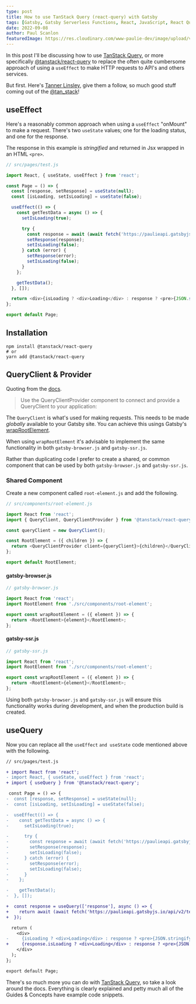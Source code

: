 ```yaml
---
type: post
title: How to use TanStack Query (react-query) with Gatsby
tags: [Gatsby, Gatsby Serverless Functions, React, JavaScript, React Query]
date: 2022-09-08
author: Paul Scanlon
featuredImage: https://res.cloudinary.com/www-paulie-dev/image/upload/v1662654507/paulie.dev/2022/09/how-to-use-tanstack-query-with-gatsby_lzbhbi.jpg
---
```


In this post I'll be discussing how to use [TanStack Query](https://tanstack.com/query/v4), or more specifically
[@tanstack/react-query](https://tanstack.com/query/v4/docs/installation) to replace the often quite cumbersome approach
of using a `useEffect` to make HTTP requests to API's and others services.

But first. Here's [Tanner Linsley](https://twitter.com/tannerlinsley), give them a follow, so much good stuff coming out
of the [@tan_stack](https://twitter.com/tan_stack)!

## useEffect

Here's a reasonably common approach when using a `useEffect` "onMount" to make a request. There's two `useState` values;
one for the loading status, and one for the response.

The response in this example is _stringified_ and returned in Jsx wrapped in an HTML `<pre>`.

```javascript
// src/pages/test.js

import React, { useState, useEffect } from 'react';

const Page = () => {
  const [response, setResponse] = useState(null);
  const [isLoading, setIsLoading] = useState(false);

  useEffect(() => {
    const getTestData = async () => {
      setIsLoading(true);

      try {
        const response = await (await fetch('https://paulieapi.gatsbyjs.io/api/v2/test')).json();
        setResponse(response);
        setIsLoading(false);
      } catch (error) {
        setResponse(error);
        setIsLoading(false);
      }
    };

    getTestData();
  }, []);

  return <div>{isLoading ? <div>Loading</div> : response ? <pre>{JSON.stringify(response, null, 2)}</pre> : null}</div>;
};

export default Page;
```

## Installation

```shell
npm install @tanstack/react-query
# or
yarn add @tanstack/react-query
```

## QueryClient & Provider

Quoting from the [docs](https://tanstack.com/query/v4/docs/reference/QueryClientProvider).

> Use the QueryClientProvider component to connect and provide a QueryClient to your application:

The `QueryClient` is what's used for making requests. This needs to be made _globally_ available to your Gatsby site.
You can achieve this usings Gatsby's
[wrapRootElement](https://www.gatsbyjs.com/docs/reference/config-files/gatsby-ssr/#wrapRootElement).

When using `wrapRootElement` it's advisable to implement the same functionality in both `gatsby-browser.js` and
`gatsby-ssr.js`.

Rather than duplicating code I prefer to create a shared, or common component that can be used by both
`gatsby-browser.js` and `gatsby-ssr.js`.

### Shared Component

Create a new component called `root-element.js` and add the following.

```javascript
// src/components/root-element.js

import React from 'react';
import { QueryClient, QueryClientProvider } from '@tanstack/react-query';

const queryClient = new QueryClient();

const RootElement = ({ children }) => {
  return <QueryClientProvider client={queryClient}>{children}</QueryClientProvider>;
};

export default RootElement;
```

#### gatsby-browser.js

```javascript
// gatsby-browser.js

import React from 'react';
import RootElement from './src/components/root-element';

export const wrapRootElement = ({ element }) => {
  return <RootElement>{element}</RootElement>;
};
```

#### gatsby-ssr.js

```javascript
// gatsby-ssr.js

import React from 'react';
import RootElement from './src/components/root-element';

export const wrapRootElement = ({ element }) => {
  return <RootElement>{element}</RootElement>;
};
```

Using both `gatsby-browser.js` and `gatsby-ssr.js` will ensure this functionality works during development, and when the
production build is created.

## useQuery

Now you can replace all the `useEffect` `and useState` code mentioned above with the following.

```diff
// src/pages/test.js

+ import React from 'react';
- import React, { useState, useEffect } from 'react';
+ import { useQuery } from '@tanstack/react-query';

 const Page = () => {
-  const [response, setResponse] = useState(null);
-  const [isLoading, setIsLoading] = useState(false);

-  useEffect(() => {
-    const getTestData = async () => {
-      setIsLoading(true);

-      try {
-        const response = await (await fetch('https://paulieapi.gatsbyjs.io/api/v2/test')).json();
-        setResponse(response);
-        setIsLoading(false);
-      } catch (error) {
-        setResponse(error);
-        setIsLoading(false);
-      }
-    };

-    getTestData();
-  }, []);

+  const response = useQuery(['response'], async () => {
+    return await (await fetch('https://paulieapi.gatsbyjs.io/api/v2/test')).json();
+  });

  return (
    <div>
-     {isLoading ? <div>Loading</div> : response ? <pre>{JSON.stringify(response, null, 2)}</pre> : null}
+     {response.isLoading ? <div>Loading</div> : response ? <pre>{JSON.stringify(response.data, null, 2)}</pre> : null}
    </div>
  );
};

export default Page;
```

There's so much more you can do with [TanStack Query](https://tanstack.com/query/v4), so take a look around the docs.
Everything is clearly explained and petty much all of the Guides & Concepts have example code snippets.
